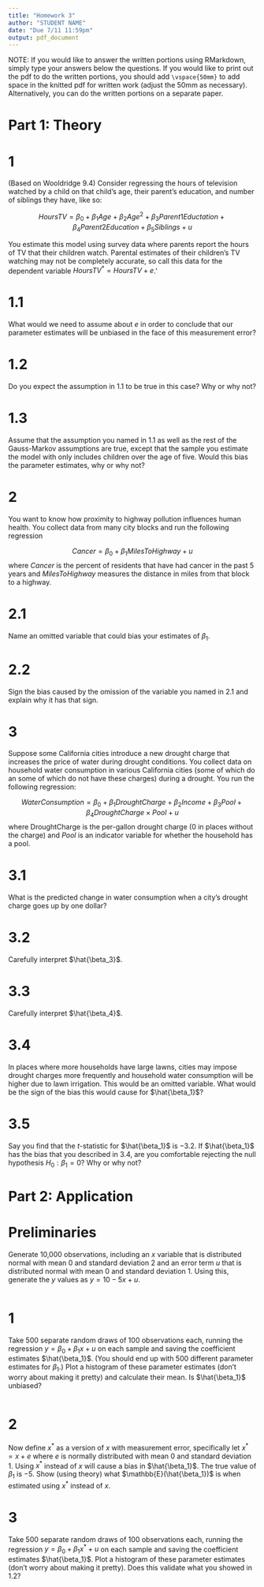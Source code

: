```yaml
---
title: "Homework 3"
author: "STUDENT NAME"
date: "Due 7/11 11:59pm"
output: pdf_document
---
```


NOTE: If you would like to answer the written portions using RMarkdown, simply type your answers below the questions. If you would like to print out the pdf to do the written portions, you should add `\vspace{50mm}` to add space in the knitted pdf for written work (adjust the 50mm as necessary). Alternatively, you can do the written portions on a separate paper. 


# Part 1: Theory

# 1
(Based on Wooldridge 9.4) Consider regressing the hours of television watched by a child on that child's age, their parent's education, and number of siblings they have, like so:

$$HoursTV = \beta_0+\beta_1Age+\beta_2Age^2+\beta_3Parent1Eductation+\beta_4Parent2Education+\beta_5Siblings+u$$

You estimate this model using survey data where parents report the hours of TV that their children watch. Parental estimates of their children's TV watching may not be completely accurate, so call this data for the dependent variable $HoursTV^*=HoursTV+e$.'

# 1.1
What would we need to assume about $e$ in order to conclude that our parameter estimates will be unbiased in the face of this measurement error?


# 1.2 
Do you expect the assumption in 1.1 to be true in this case? Why or why not?


# 1.3
Assume that the assumption you named in 1.1 as well as the rest of the Gauss-Markov assumptions are true, except that the sample you estimate the model with only includes children over the age of five. Would this bias the parameter estimates, why or why not?


# 2
You want to know how proximity to highway pollution influences human health. You collect data from many city blocks and run the following regression

$$Cancer=\beta_0+\beta_1MilesToHighway+u$$
where $Cancer$ is the percent of residents that have had cancer in the past 5 years and $MilesToHighway$ measures the distance in miles from that block to a highway.

# 2.1
Name an omitted variable that could bias your estimates of $\beta_1$.


# 2.2
Sign the bias caused by the omission of the variable you named in 2.1 and explain why it has that sign. 


# 3
Suppose some California cities introduce a new drought charge that increases the price of water during drought conditions. You collect data on household water consumption in various California cities (some of which do an some of which do not have these charges) during a drought. You run the following regression:

$$WaterConsumption=\beta_0+\beta_1DroughtCharge+\beta_2Income+\beta_3Pool+\beta_4DroughtCharge\times Pool+u$$
where DroughtCharge is the per-gallon drought charge ($0$ in places without the charge) and $Pool$ is an indicator variable for whether the household has a pool.

# 3.1
What is the predicted change in water consumption when a city's drought charge goes up by one dollar?



# 3.2
Carefully interpret $\hat{\beta_3}$.



# 3.3
Carefully interpret $\hat{\beta_4}$.



# 3.4
In places where more households have large lawns, cities may impose drought charges more frequently and household water consumption will be higher due to lawn irrigation. This would be an omitted variable. What would be the sign of the bias this would cause for $\hat{\beta_1}$?



# 3.5 
Say you find that the $t$-statistic for $\hat{\beta_1}$ is $-3.2$. If $\hat{\beta_1}$ has the bias that you described in 3.4, are you comfortable rejecting the null hypothesis $H_0:\beta_1=0$? Why or why not?


# Part 2: Application

# Preliminaries

Generate 10,000 observations, including an $x$ variable that is distributed normal with mean $0$ and standard deviation $2$ and an error term $u$ that is distributed normal with mean $0$ and standard deviation $1$. Using this, generate the $y$ values as $y=10-5x+u$.

```r

  
```

# 1
Take 500 separate random draws of 100 observations each, running the regression $y=\beta_0+\beta_1x+u$ on each sample and saving the coefficient estimates $\hat{\beta_1}$. (You should end up with 500 different parameter estimates for $\beta_1$.) Plot a histogram of these parameter estimates (don't worry about making it pretty) and calculate their mean. Is $\hat{\beta_1}$ unbiased? 

```r

```

# 2
Now define $x^*$ as a version of $x$ with measurement error, specifically let $x^*=x+e$ where $e$ is normally distributed with mean $0$ and standard deviation $1$. Using $x^*$ instead of $x$ will cause a bias in $\hat{\beta_1}$. The true value of $\beta_1$ is $-5$. Show (using theory) what $\mathbb{E}(\hat{\beta_1})$ is when estimated using $x^*$ instead of $x$.



# 3
Take 500 separate random draws of 100 observations each, running the regression $y=\beta_0+\beta_1x^*+u$ on each sample and saving the coefficient estimates $\hat{\beta_1}$. Plot a histogram of these parameter estimates (don't worry about making it pretty). Does this validate what you showed in 1.2?

```r

```



